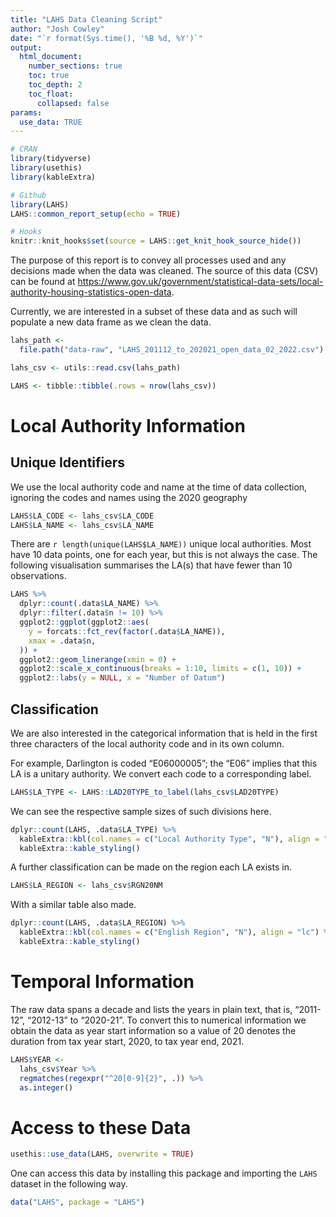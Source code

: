 ```yaml
---
title: "LAHS Data Cleaning Script"
author: "Josh Cowley"
date: "`r format(Sys.time(), '%B %d, %Y')`"
output:
  html_document:
    number_sections: true
    toc: true
    toc_depth: 2
    toc_float:
      collapsed: false
params:
  use_data: TRUE
---
```


```r
# CRAN
library(tidyverse)
library(usethis)
library(kableExtra)

# Github
library(LAHS)
LAHS::common_report_setup(echo = TRUE)

# Hooks
knitr::knit_hooks$set(source = LAHS::get_knit_hook_source_hide())
```

The purpose of this report is to convey all processes used and any decisions
made when the data was cleaned.
The source of this data (CSV) can be found at
<https://www.gov.uk/government/statistical-data-sets/local-authority-housing-statistics-open-data>.

Currently, we are interested in a subset of these data and as such will 
populate a new data frame as we clean the data.

```r
lahs_path <-
  file.path("data-raw", "LAHS_201112_to_202021_open_data_02_2022.csv")

lahs_csv <- utils::read.csv(lahs_path)

LAHS <- tibble::tibble(.rows = nrow(lahs_csv))
```

# Local Authority Information

## Unique Identifiers

We use the local authority code and name at the time of data collection,
ignoring the codes and names using the 2020 geography

```r
LAHS$LA_CODE <- lahs_csv$LA_CODE
LAHS$LA_NAME <- lahs_csv$LA_NAME
```

There are `r length(unique(LAHS$LA_NAME))` unique local authorities.
Most have 10 data points, one for each year, but this is not always the case.
The following visualisation summarises the LA(s) that have fewer than 10 
observations.

```r
LAHS %>%
  dplyr::count(.data$LA_NAME) %>%
  dplyr::filter(.data$n != 10) %>%
  ggplot2::ggplot(ggplot2::aes(
    y = forcats::fct_rev(factor(.data$LA_NAME)),
    xmax = .data$n,
  )) +
  ggplot2::geom_linerange(xmin = 0) +
  ggplot2::scale_x_continuous(breaks = 1:10, limits = c(1, 10)) +
  ggplot2::labs(y = NULL, x = "Number of Datum")
```

<!-- For now, we mark these problematic LA(s) for removal but may revisit these  -->
<!-- issues to increase the data available. -->

<!-- ```{r mark-rm-la-name, echo = FALSE} -->
<!-- REMOVALS_LA_NAME <- -->
<!--   local({ -->
<!--     tbl <- table(LAHS$LA_NAME) -->
<!--     names(tbl)[tbl != 10] -->
<!--   }) -->
<!-- ``` -->

## Classification

We are also interested in the categorical information that is held in the first 
three characters of the local authority code and in its own column.

For example, Darlington is coded "E06000005"; the "E06" implies that this LA
is a unitary authority. We convert each code to a corresponding label.

```r
LAHS$LA_TYPE <- LAHS::LAD20TYPE_to_label(lahs_csv$LAD20TYPE)
```

We can see the respective sample sizes of such divisions here.

```r
dplyr::count(LAHS, .data$LA_TYPE) %>%
  kableExtra::kbl(col.names = c("Local Authority Type", "N"), align = "lc") %>%
  kableExtra::kable_styling()
```

A further classification can be made on the region each LA exists in.

```r
LAHS$LA_REGION <- lahs_csv$RGN20NM
```

With a similar table also made.

```r
dplyr::count(LAHS, .data$LA_REGION) %>%
  kableExtra::kbl(col.names = c("English Region", "N"), align = "lc") %>%
  kableExtra::kable_styling()
```

# Temporal Information

The raw data spans a decade and lists the years in plain text, that is, 
"2011-12", "2012-13" to "2020-21".
To convert this to numerical information we obtain the data as year start 
information so a value of $20$ denotes the duration from tax year start, 2020,
to tax year end, 2021.

```r
LAHS$YEAR <- 
  lahs_csv$Year %>%
  regmatches(regexpr("^20[0-9]{2}", .)) %>%
  as.integer()
```









# Access to these Data

```r
usethis::use_data(LAHS, overwrite = TRUE)
```

One can access this data by installing this package and importing the `LAHS` 
dataset in the following way.

```r
data("LAHS", package = "LAHS")
```
